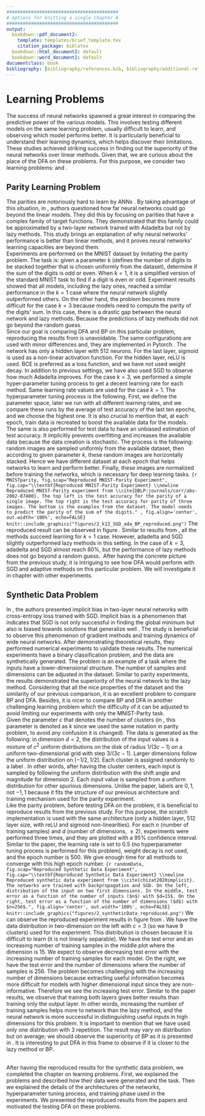 ```yaml
---
#########################################
# options for knitting a single chapter #
#########################################
output:
  bookdown::pdf_document2:
    template: templates/brief_template.tex
    citation_package: biblatex
  bookdown::html_document2: default
  bookdown::word_document2: default
documentclass: book
bibliography: [bibliography/references.bib, bibliography/additional-references.bib]
---
```


# Learning Problems {#chap:chapter_2}
\minitoc <!-- this will include a mini table of contents-->

<!-- LaTeX normally does not indent the first line after a heading - however, it does so after the mini table of contents. You can manually tell it not to with \noindent -->

\noindent The success of neural networks spawned a great interest in comparing the predictive power of the various models. This involves testing different models on the same learning problem, usually difficult to learn, and observing which model performs better. It is particularly beneficial to understand their learning dynamics, which helps discover their limitations. These studies achieved striking success in finding out the superiority of the neural networks over linear methods. Given that, we are curious about the place of the DFA on these problems. For this purpose, we consider two learning problems: \textbf{parity learning} and \textbf{synthetic data problem}.

## Parity Learning Problem
The parities are notoriously hard to learn by ANNs \cite{DBLP:journals/corr/abs-1807-06399}. By taking advantage of this situation, in \cite{DBLP:journals/corr/abs-2002-07400}, authors questioned how far neural networks could go beyond the linear models. They did this by focusing on parities that have a complex family of target functions. They demonstrated that this family could be approximated by a two-layer network trained with Adadelta but not by lazy methods. This study brings an explanation of why neural networks' performance is better than linear methods, and it proves neural networks' learning capacities are beyond them.\
Experiments are performed on the MNIST dataset by imitating the parity problem. The task is: given a parameter k (defines the number of digits to be stacked together that is chosen uniformly from the dataset), determine if the sum of the digits is odd or even. When $k=1$, it is a simplified version of the standard MNIST task to find if a digit is even or odd. Experiment results showed that all models, including the lazy ones, reached a similar performance in the $k=1$ case where the neural network slightly outperformed others. On the other hand, the problem becomes more difficult for the case $k=3$ because models need to compute the parity of the digits' sum. In this case, there is a drastic gap between the neural network and lazy methods. Because the predictions of lazy methods did not go beyond the random guess.\
Since our goal is comparing DFA and BP on this particular problem, reproducing the results from \cite{DBLP:journals/corr/abs-2002-07400} is unavoidable. The same configurations are used with minor differences and, they are implemented in Pytorch \cite{NEURIPS2019_9015}. The network has only a hidden layer with $512$ neurons. For the last layer, sigmoid is used as a non-linear activation function. For the hidden layer, reLU is used. BCE is preferred as a loss function, and we have not used weight decay. In addition to previous settings, we have also used SGD to observe how much Adadelta improves. For the case $k=3$, we performed a simple hyper-parameter tuning process to get a decent learning rate for each method. Same learning rate values are used for the case $k=1$. The hyperparameter tuning process is the following. First, we define the parameter space, later we run with all different learning rates, and we compare these runs by the average of test accuracy of the last ten epochs, and we choose the highest one. It is also crucial to mention that, at each epoch, train data is recreated to boost the available data for the models. The same is also performed for test data to have an unbiased estimation of test accuracy. It implicitly prevents overfitting and increases the available data because the data creation is stochastic. The process is the following: random images are sampled uniformly from the available dataset, then according to given parameter $k$, these random images are horizontally stacked. Hence we have different dataset at each epoch that helps networks to learn and perform better. Finally, these images are normalized before training the networks, which is necessary for deep learning tasks. 
```{r MNISTparity, fig.scap="Reproduced MNIST-Parity Experiment", fig.cap="\\textbf{Reproduced MNIST-Parity Experiment} \\newline Reproduced MNIST-Parity experiment from \\cite{DBLP:journals/corr/abs-2002-07400}. The top left is the test accuracy for the parity of a single image. The top right is the test accuracy for parity of three images. The bottom is the examples from the dataset. The model needs to predict the parity of the sum of the digits." , fig.align='center', out.width='100%', echo=FALSE}
knitr::include_graphics("figures/2_k13_SGD_ada_BP_reproduced.png")
```
\noindent The reproduced result can be observed in figure \ref{fig:MNISTparity}. Similar to results from \cite{DBLP:journals/corr/abs-2002-07400}, all the methods succeed learning for $k=1$ case. However, adadelta and SGD slightly outperformed lazy methods in this setting. In the case of $k=3$, adadelta and SGD almost reach $80\%$, but the performance of lazy methods does not go beyond a random guess.\ 
After having the concrete picture from the previous study, it is intriguing to see how DFA would perform with SGD and adaptive methods on this particular problem. We will investigate it in chapter \ref{chap:chapter_3} with other experiments.

## Synthetic Data Problem
In \cite{chizat2020implicit}, the authors presented implicit bias in two-layer neural networks with cross-entropy loss trained with SGD. Implicit bias is a phenomenon that indicates that SGD is not only successful in finding the global minimum but also is biased towards solutions that generalize well \cite{yun2021unifying}. The study is beneficial to observe this phenomenon of gradient methods and training dynamics of wide neural networks. After demonstrating theoretical results, they performed numerical experiments to validate these results. The numerical experiments have a binary classification problem, and the data are synthetically generated. The problem is an example of a task where the inputs have a lower-dimensional structure. The number of samples and dimensions can be adjusted in the dataset. Similar to parity experiments, the results demonstrated the superiority of the neural network to the lazy method. Considering that all the nice properties of the dataset and the similarity of our previous comparison, it is an excellent problem to compare BP and DFA. Besides, it is nicer to compare BP and DFA in another challenging learning problem which the difficulty of it can be adjusted to avoid limiting our experiments with only the MNIST-Parity task.\
\noindent Given the parameter $c$ that denotes the number of clusters (in \cite{chizat2020implicit}, this parameter is denoted as $k$ since we used the same notation in parity problem, to avoid any confusion it is changed). The data is generated as the following: in dimension $d=2$, the distribution of the input values is a mixture of $c^2$ uniform distributions on the disk of radius $1/ (3c-1)$ on a uniform two-dimensional grid with step $3/(3c-1)$. Larger dimensions follow the uniform distribution  on $[-1/2,1/2]$. Each cluster is assigned randomly to a label \cite{chizat2020implicit}. In other words, after having the cluster centers, each input is sampled by following the uniform distribution with the shift angle and magnitude for dimension $2$. Each input value is sampled from a uniform distribution for other spurious dimensions. Unlike the paper, labels are $0,1$, not $-1,1$ because it fits the structure of our previous architecture and training mechanism used for the parity experiment.\
Like the parity problem, before testing DFA on the problem, it is beneficial to reproduce results from the previous study. For this purpose, the scratch implementation is used with the same architecture (only a hidden layer, $512$ layer size, with reLU and sigmoid non-linearities). For each $n$ (number of training samples) and $d$ (number of dimensions, $\geq2$), experiments were performed three times, and they are plotted with a $95\%$ confidence interval. Similar to the paper, the learning rate is set to $0.5$ (no hyperparameter tuning process is performed for this problem), weight decay is not used, and the epoch number is $500$. We give enough time for all methods to converge with this high epoch number.
```{r randomData, fig.scap="Reproduced Synthetic Data Experiment", fig.cap="\\textbf{Reproduced Synthetic Data Experiment} \\newline Reproduced synthetic data experiment from \\cite{chizat2020implicit}. The networks are trained with backpropagation and SGD. On the left, distribution of the input on two first dimensions. In the middle, test error as a function of the number of inputs ($n$) with $d=15$. On the right, test error as a function of the number of dimensions ($d$) with $n=256$.", fig.align='center', out.width='100%', echo=FALSE}
knitr::include_graphics("figures/2_syntheticData_reproduced.png")
```
\noindent We can observe the reproduced experiment results in figure \ref{fig:randomData} from \cite{chizat2020implicit}. We have the data distribution in two-dimension on the left with $c=3$ (so we have 9 clusters) used for the experiment. This distribution is chosen because it is difficult to learn (it is not linearly separable). We have the test error and an increasing number of training samples in the middle plot where the dimension is $15$. We expect to observe decreasing test error with the increasing number of training samples for each model. On the right, we have the test error and the number of dimensions where the number of samples is $256$. The problem becomes challenging with the increasing number of dimensions because extracting useful information becomes more difficult for models with higher dimensional input since they are non-informative. Therefore we see the increasing test error. Similar to the paper results, we observe that training both layers gives better results than training only the output layer. In other words, increasing the number of training samples helps more to network than the lazy method, and the neural network is more successful in distinguishing useful inputs in high dimensions for this problem. It is important to mention that we have used only one distribution with $3$ repetition. The result may vary on distribution but on average; we should observe the superiority of BP as it is presented in \cite{chizat2020implicit}. It is interesting to put DFA in this frame to observe if it is closer to the lazy method or BP.\

\noindent \textbf{Highlights} \
After having the reproduced results for the synthetic data problem, we completed the chapter on learning problems.  First, we explained the problems and described how their data were generated and the task. Then we explained the details of the architectures of the networks, hyperparameter tuning process, and training phase used in the experiments. We presented the reproduced results from the papers and motivated the testing DFA on these problems.